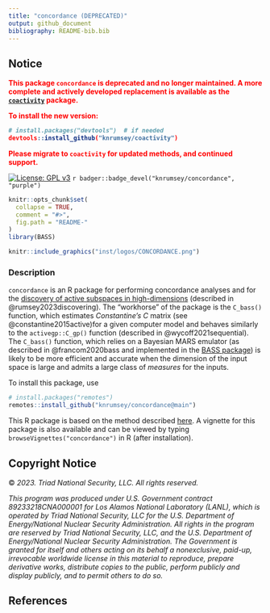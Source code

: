 ```yaml
---
title: "concordance (DEPRECATED)"
output: github_document
bibliography: README-bib.bib
---
```


## Notice
<div style="color: red; font-weight: bold;">
This package **`concordance` is deprecated** and no longer maintained. A more complete and actively developed replacement is available as the **[`coactivity`](https://github.com/knrumsey/coactivity)** package.
  
To install the new version:

```r
# install.packages("devtools")  # if needed
devtools::install_github("knrumsey/coactivity")
```
Please migrate to `coactivity` for updated methods, and continued support.

</div>

[![License: GPL v3](https://img.shields.io/badge/License-BSD_3-blue.svg)](https://www.gnu.org/licenses/gpl-3.0)
`r badger::badge_devel("knrumsey/concordance", "purple")`



<!-- README.md is generated from README.Rmd. Please edit that file -->

```r
knitr::opts_chunk$set(
  collapse = TRUE,
  comment = "#>",
  fig.path = "README-"
)
library(BASS)
```

```r
knitr::include_graphics("inst/logos/CONCORDANCE.png")
```


### Description 

`concordance` is an R package for performing concordance analyses and for the [discovery of active subspaces in high-dimensions](https://arxiv.org/pdf/2307.11241.pdf) (described in @rumsey2023discovering). The "workhorse" of the package is the `C_bass()` function, which estimates *Constantine's* $C$ matrix (see @constantine2015active)for a given computer model and behaves similarly to the `activegp::C_gp()` function (described in @wycoff2021sequential). The `C_bass()` function, which relies on a Bayesian MARS emulator (as described in @francom2020bass and implemented in the [BASS package](https://CRAN.R-project.org/package=BASS)) is likely to be more efficient and accurate when the dimension of the input space is large and admits a large class of *measures* for the inputs. 

To install this package, use

```R
# install.packages("remotes")
remotes::install_github("knrumsey/concordance@main")
```


This R package is based on the method described [here](https://arxiv.org/pdf/2307.11241.pdf). A vignette for this package is also available and can be viewed by typing `browseVignettes("concordance")` in R (after installation). 

## Copyright Notice
&copy; *2023. Triad National Security, LLC. All rights reserved.*

*This program was produced under U.S. Government contract 89233218CNA000001 for Los Alamos
National Laboratory (LANL), which is operated by Triad National Security, LLC for the U.S.
Department of Energy/National Nuclear Security Administration. All rights in the program are
reserved by Triad National Security, LLC, and the U.S. Department of Energy/National Nuclear
Security Administration. The Government is granted for itself and others acting on its behalf a
nonexclusive, paid-up, irrevocable worldwide license in this material to reproduce, prepare
derivative works, distribute copies to the public, perform publicly and display publicly, and to permit
others to do so.*


## References



